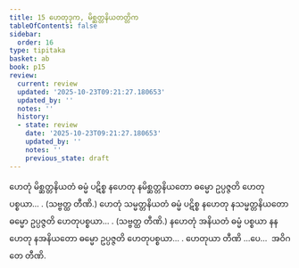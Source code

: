 ```yaml
---
title: 15 ဟေတုဒုက, မိစ္ဆတ္တနိယတတ္တိက
tableOfContents: false
sidebar:
  order: 16
type: tipitaka
basket: ab
book: p15
review:
  current: review
  updated: '2025-10-23T09:21:27.180653'
  updated_by: ''
  notes: ''
  history:
  - state: review
    date: '2025-10-23T09:21:27.180653'
    updated_by: ''
    notes: ''
    previous_state: draft
---
```



<ReviewStatus review={frontmatter.review} showDetails={true} />

<HypothesisAnnotation frontmatter={frontmatter} />

<DynamicBreadcrumb />

<Division number="23" book="p15" e="ch" v="40" p="221">

<Paragraph number="65" book="p15">
ဟေတုံ မိစ္ဆတ္တနိယတံ ဓမ္မံ ပဋိစ္စ နဟေတု နမိစ္ဆတ္တနိယတော ဓမ္မော ဥပ္ပဇ္ဇတိ ဟေတုပစ္စယာ… . (သဗ္ဗတ္ထ တီဏိ.)
</Paragraph>

<Paragraph number="66" book="p15">
ဟေတုံ သမ္မတ္တနိယတံ ဓမ္မံ ပဋိစ္စ နဟေတု နသမ္မတ္တနိယတော ဓမ္မော ဥပ္ပဇ္ဇတိ ဟေတုပစ္စယာ… . (သဗ္ဗတ္ထ တီဏိ.)
</Paragraph>

<Paragraph number="67" book="p15">
နဟေတုံ အနိယတံ ဓမ္မံ ပစ္စယာ နနဟေတု နအနိယတော ဓမ္မော ဥပ္ပဇ္ဇတိ ဟေတုပစ္စယာ… . ဟေတုယာ တီဏိ …ပေ…  အဝိဂတေ တီဏိ.
</Paragraph>
</Division>